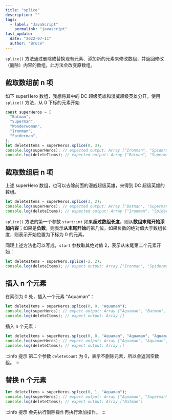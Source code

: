 ```yaml
---
title: "splice"
description: ""
tags:
  - label: "JavaScript"
    permalink: "javascript"
last_update:
  date: "2022-07-11"
  author: "Bruce"
---
```



`splice()` 方法通过<TH>删除</TH>或<TH>替换</TH>现有元素、<TH>添加</TH>新的元素来修改数组，并<TH>返回修改（删除）内容的数组</TH>，此方法<TH>会改变原数组</TH>。

## 截取数组前 n 项

如下 superHero 数组，我想将其中的 DC 超级英雄和漫威超级英雄分开，使用 `splice()` 方法，从 0 下标的元素开始

```javascript
const superHeros = [
  "Batman",
  "Superman",
  "Wonderwoman",
  "Ironman",
  "Spiderman",
];
let deleteItems = superHeros.splice(0, 3);
console.log(superHeros); // expected output: Array ["Ironman", "Spiderman"]
console.log(deleteItems); // expected output: Array ["Batman", "Superman", "Wonderwoman"]
```

## 截取数组后 n 项

上述 superHero 数组，也可以去除前面的漫威超级英雄，来得到 DC 超级英雄的数组。

```javascript
let deleteItems = superHeros.splice(3, 2);
console.log(superHeros); // expected output: Array ["Batman", "Superman", "Wonderwoman"]
console.log(deleteItems); // expected output: Array ["Ironman", "Spiderman"]
```

`splice()` 方法的第一个参数 `start:int` 如果**超过数组长度**，则从**数组末尾开始添加内容**；如果是**负数**，则表示**从末尾开始**的第几位，如果负数的绝对值大于数组长度，则表示开始位置为下标为 0 的元素。

同理上述方法也可以写成，`start` 参数取其绝对值 2，表示从末尾第二个元素开始：

```javascript
let deleteItems = superHero.splice(-2, 2);
console.log(deleteItems); // expect output: Array ["Ironman", "Spiderman"]
```

## 插入 n 个元素

在索引为 0 处，插入一个元素 "Aquaman"：

```javascript
let deleteItems = superHeros.splice(0, 0, "Aquaman");
console.log(superHeros); // expect output: Array ["Aquaman", "Batman", "Superman", "Wonderwoman", "Ironman", "Spiderman"]
console.log(deleteItems); // expect output: Array []
```

插入 n 个元素：

```javascript
let deleteItems = superHeros.splice(0, 0, "Aquaman", "Aquaman", "Aquaman");
console.log(superHeros); // expect output: Array ["Aquaman", "Aquaman", "Aquaman", "Batman", "Superman", "Wonderwoman", "Ironman", "Spiderman"]
console.log(deleteItems); // expect output: Array []
```

:::info 提示
第二个参数 `deleteCount` 为 0，表示不删除元素，所以会返回空数组。
:::

## 替换 n 个元素

```javascript
let deleteItems = superHeros.splice(0, 1, "Aquaman");
console.log(superHeros); // expect output: Array ["Aquaman", "Superman", "Wonderwoman", "Ironman", "Spiderman"]
console.log(deleteItems); // expect output: Array ["Batman"]
```

:::info 提示
会<TH>先执行删除操作</TH>再执行添加操作。
:::

